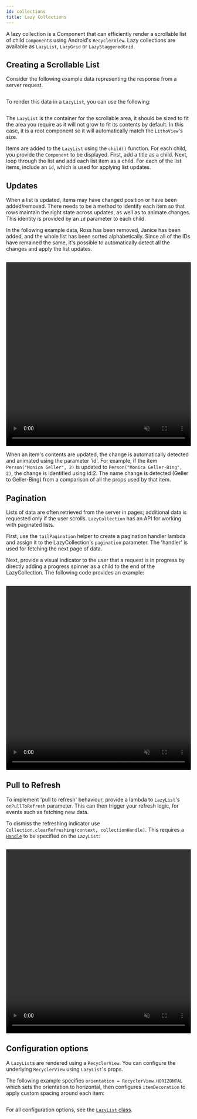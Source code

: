 ```yaml
---
id: collections
title: Lazy Collections
---
```



A lazy collection is a Component that can efficiently render a scrollable list of child `Component`s using Android's `RecyclerView`. Lazy collections are available as `LazyList`, `LazyGrid` or `LazyStaggeredGrid`.

## Creating a Scrollable List

Consider the following example data representing the response from a server request.

```kotlin file=sample/src/main/java/com/facebook/samples/litho/kotlin/collection/FriendsCollectionKComponent.kt start=start_original_data_example end=end_original_data_example
```

To render this data in a `LazyList`, you can use the following:

```kotlin file=sample/src/main/java/com/facebook/samples/litho/kotlin/collection/FriendsCollectionKComponent.kt start=start_example end=end_example
```

The `LazyList` is the container for the scrollable area, it should be sized to fit the area you require as it will not grow to fit its contents by default. In this case, it is a root component so it will automatically match the `LithoView`'s size.

Items are added to the `LazyList` using the `child()` function. For each child, you provide the `Component` to be displayed. First, add a title as a child. Next, loop through the list and add each list item as a child. For each of the list items, include an `id`, which is used for applying list updates.

## Updates

When a list is updated, items may have changed position or have been added/removed. There needs to be a method to identify each item so that rows maintain the right state across updates, as well as to animate changes. This identity is provided by an `id` parameter to each child.

In the following example data, Ross has been removed, Janice has been added, and the whole list has been sorted alphabetically. Since all of the IDs have remained the same, it's possible to automatically detect all the changes and apply the list updates.

```kotlin file=sample/src/main/java/com/facebook/samples/litho/kotlin/collection/FriendsCollectionKComponent.kt start=start_modified_data_example end=end_modified_data_example
```

<video loop="true" autoplay="true" class="video" width="100%" height="500px"  muted="true">
  <source type="video/webm" src={useBaseUrl("/videos/update_data.webm")}></source>
  <p>Your browser does not support the video element.</p>
</video>

When an item's contents are updated, the change is automatically detected and animated using the parameter 'id'. For example, if the item `Person("Monica Geller", 2)` is updated to `Person("Monica Geller-Bing", 2)`, the change is identified using id:2. The name change is detected (Geller to Geller-Bing) from a comparison of all the props used by that item.

## Pagination

Lists of data are often retrieved from the server in pages; additional data is requested only if the user scrolls. `LazyCollection` has an API for working with paginated lists.

First, use the `tailPagination` helper to create a pagination handler lambda and assign it to the LazyCollection's `pagination` parameter. The 'handler' is used for fetching the next page of data.

Next, provide a visual indicator to the user that a request is in progress by directly adding a progress spinner as a child to the end of the LazyCollection. The following code provides an example:

```kotlin file=sample/src/main/java/com/facebook/samples/litho/kotlin/collection/PaginationCollectionKComponent.kt start=start_example end=end_example
```

<video loop="true" autoplay="true" class="video" width="100%" height="500px" muted="true">
  <source type="video/webm" src={useBaseUrl("/videos/pagination.webm")}></source>
  <p>Your browser does not support the video element.</p>
</video>

## Pull to Refresh

To implement 'pull to refresh' behaviour, provide a lambda to `LazyList`'s `onPullToRefresh` parameter. This can then trigger your refresh logic, for events such as fetching new data.

To dismiss the refreshing indicator use `Collection.clearRefreshing(context, collectionHandle)`. This requires a [`Handle`](../mainconcepts/coordinate-state-actions/trigger-events.md) to be specified on the `LazyList`:

```kotlin file=sample/src/main/java/com/facebook/samples/litho/kotlin/collection/PullToRefreshCollectionKComponent.kt start=start_example end=end_example
```

<video loop="true" autoplay="true" class="video" width="100%" height="500px"  muted="true">
  <source type="video/webm" src={useBaseUrl("/videos/pull_to_refresh.webm")}></source>
  <p>Your browser does not support the video element.</p>
</video>

## Configuration options

A `LazyList`s are rendered using a `RecyclerView`. You can configure the underlying `RecyclerView` using `LazyList`'s props.

The following example specifies `orientation = RecyclerView.HORIZONTAL` which sets the orientation to horizontal, then configures `itemDecoration` to apply custom spacing around each item:

```kotlin file=sample/src/main/java/com/facebook/samples/litho/kotlin/collection/HorizontalScrollKComponent.kt start=start_example end=end_example
```

For all configuration options, see the [`LazyList` class](https://github.com/facebook/litho/blob/master/litho-widget-kotlin/src/main/kotlin/com/facebook/litho/widget/collection/LazyList.kt).
